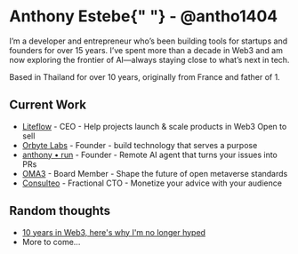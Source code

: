 
<ViewTransition name="author-name">
  <h1>
    Anthony Estebe{" "}
    <span className="text-xl text-muted-foreground">- @antho1404</span>
  </h1>
</ViewTransition>

I’m a developer and entrepreneur who’s been building tools for startups and founders for over 15 years. I’ve spent more than a decade in Web3 and am now exploring the frontier of AI—always staying close to what’s next in tech.

Based in Thailand for over 10 years, originally from France and father of 1.

## Current Work

- [Liteflow](https://liteflow.com/) - CEO - <span className='text-muted-foreground'>Help projects launch & scale products in Web3 <Badge variant="outline">Open to sell</Badge></span>
- [Orbyte Labs](https://www.orbytelabs.com/) - Founder - <span className='text-muted-foreground'>build technology that serves a purpose</span>
- [anthony • run](https://anthony.run/) - Founder - <span className='text-muted-foreground'>Remote AI agent that turns your issues into PRs</span>
- [OMA3](https://www.oma3.org/) - Board Member - <span className='text-muted-foreground'>Shape the future of open metaverse standards</span>
- [Consulteo](https://www.consulteo.io/) - Fractional CTO - <span className='text-muted-foreground'>Monetize your advice with your audience</span>

## Random thoughts

- [10 years in Web3, here's why I'm no longer hyped](/thoughts/web3)
- <span className="text-muted-foreground">More to come...</span>
